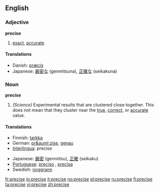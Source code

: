 ==English==

===Adjective===
'''precise'''
# [[exact]], [[accurate]]

====Translations====
{{top}}
*Danish: [[præcis]]
*Japanese: [[厳密な]] (genmitsuna), [[正確な]] (seikakuna)
{{mid}}
{{bottom}}

===Noun===
'''precise'''
#''(Science)'' Experimental results that are clustered close together. This does not mean that they cluster near the [[true]], [[correct]], or [[accurate]] value.

====Translations====
{{top}}
*Finnish: [[tarkka]]
*German: [[pr&auml;zise]], [[genau]]
*[[Interlingua]]: precise
{{mid}}
*Japanese: [[厳密]] (genmitsu), [[正確]] (seikaku)
*[[Portuguese]]: [[preciso]] {{m}}, [[precisa]] {{f}}
*Swedish: [[noggrann]]
{{bottom}}

[[fr:precise]]
[[io:precise]]
[[it:precise]]
[[no:precise]]
[[pl:precise]]
[[ru:precise]]
[[fi:precise]]
[[ta:precise]]
[[vi:precise]]
[[zh:precise]]
